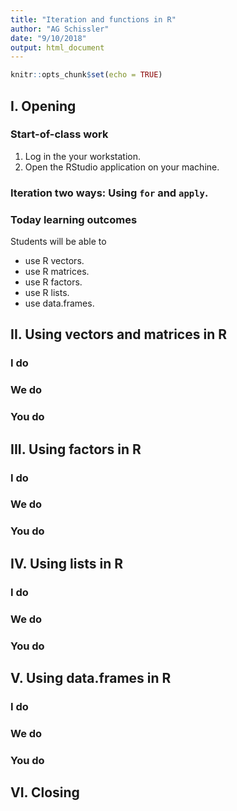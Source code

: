 ```yaml
---
title: "Iteration and functions in R"
author: "AG Schissler"
date: "9/10/2018"
output: html_document
---
```


```r
knitr::opts_chunk$set(echo = TRUE)
```

## I. Opening 

### Start-of-class work

1. Log in the your workstation.
2. Open the RStudio application on your machine.

### Iteration two ways: Using `for` and `apply`.

### Today learning outcomes

Students will be able to

- use R vectors.
- use R matrices.
- use R factors.
- use R lists.
- use data.frames.

## II. Using vectors and matrices in R 

### I do

### We do

### You do

## III. Using factors in R

### I do

### We do

### You do

## IV. Using lists in R

### I do

### We do

### You do

## V. Using data.frames in R

### I do

### We do

### You do

## VI. Closing
